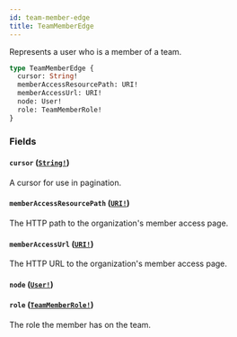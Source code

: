 ```yaml
---
id: team-member-edge
title: TeamMemberEdge
---
```


Represents a user who is a member of a team.

```graphql
type TeamMemberEdge {
  cursor: String!
  memberAccessResourcePath: URI!
  memberAccessUrl: URI!
  node: User!
  role: TeamMemberRole!
}
```

### Fields

#### `cursor` ([`String!`](/docs/api/scalars/string))

A cursor for use in pagination.

#### `memberAccessResourcePath` ([`URI!`](/docs/api/scalars/uri))

The HTTP path to the organization's member access page.

#### `memberAccessUrl` ([`URI!`](/docs/api/scalars/uri))

The HTTP URL to the organization's member access page.

#### `node` ([`User!`](/docs/api/objects/user))

#### `role` ([`TeamMemberRole!`](/docs/api/enums/team-member-role))

The role the member has on the team.
